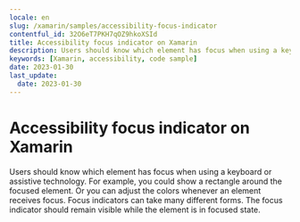 ```yaml
---
locale: en
slug: /xamarin/samples/accessibility-focus-indicator
contentful_id: 32O6eT7PKH7qOZ9hkoXSId
title: Accessibility focus indicator on Xamarin
description: Users should know which element has focus when using a keyboard or assistive technology.
keywords: [Xamarin, accessibility, code sample]
date: 2023-01-30
last_update:
  date: 2023-01-30
---
```


# Accessibility focus indicator on Xamarin

Users should know which element has focus when using a keyboard or assistive technology. For example, you could show a rectangle around the focused element. Or you can adjust the colors whenever an element receives focus. Focus indicators can take many different forms. The focus indicator should remain visible while the element is in focused state.

<CodeSample id="accessibility-focus-indicator" platform="xamarin" locale="en"/>
